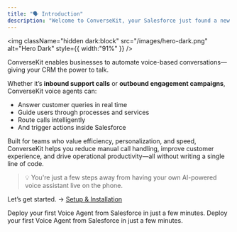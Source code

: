 ```yaml
---
title: "🗣️ Introduction"
description: "Welcome to ConverseKit, your Salesforce just found a new voice."
---
```


<img
  className="hidden dark:block"
  src="/images/hero-dark.png"
  alt="Hero Dark"
  style={{ width:"91%" }}
/>

ConverseKit enables businesses to automate voice-based conversations—giving your CRM the power to talk.

Whether it’s **inbound support calls** or **outbound engagement campaigns**, ConverseKit voice agents can:

- Answer customer queries in real time
- Guide users through processes and services
- Route calls intelligently
- And trigger actions inside Salesforce

Built for teams who value efficiency, personalization, and speed, ConverseKit helps you reduce manual call handling, improve customer experience, and drive operational productivity—all without writing a single line of code.

> 💡 You're just a few steps away from having your own AI-powered voice assistant live on the phone.

Let’s get started. → [Setup & Installation](/Installation)

<CardGroup cols={2}>
  <Card title="Setup and Installation" icon="gear" href="https://docs.conversekit.ai/installation">
    Deploy your first Voice Agent from Salesforce in just a few minutes.
  </Card>
  <Card title="Quick Start" icon="rocket-launch" href="https://docs.conversekit.ai/quick-start">
    Deploy your first Voice Agent from Salesforce in just a few minutes.
  </Card>
</CardGroup>